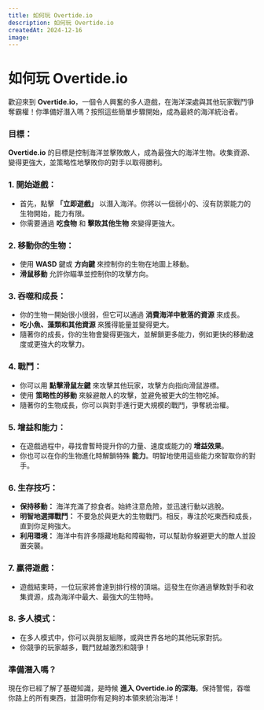 ```yaml
---
title: 如何玩 Overtide.io
description: 如何玩 Overtide.io
createdAt: 2024-12-16
image:
---
```


# 如何玩 Overtide.io



歡迎來到 **Overtide.io**，一個令人興奮的多人遊戲，在海洋深處與其他玩家戰鬥爭奪霸權！你準備好潛入嗎？按照這些簡單步驟開始，成為最終的海洋統治者。

### **目標：**
**Overtide.io** 的目標是控制海洋並擊敗敵人，成為最強大的海洋生物。收集資源、變得更強大，並策略性地擊敗你的對手以取得勝利。

### **1. 開始遊戲：**
- 首先，點擊 **「立即遊戲」** 以潛入海洋。你將以一個弱小的、沒有防禦能力的生物開始，能力有限。
- 你需要通過 **吃食物** 和 **擊敗其他生物** 來變得更強大。

### **2. 移動你的生物：**
- 使用 **WASD** 鍵或 **方向鍵** 來控制你的生物在地圖上移動。
- **滑鼠移動** 允許你瞄準並控制你的攻擊方向。

### **3. 吞噬和成長：**
- 你的生物一開始很小很弱，但它可以通過 **消費海洋中散落的資源** 來成長。
- **吃小魚、藻類和其他資源** 來獲得能量並變得更大。
- 隨著你的成長，你的生物會變得更強大，並解鎖更多能力，例如更快的移動速度或更強大的攻擊力。

### **4. 戰鬥：**
- 你可以用 **點擊滑鼠左鍵** 來攻擊其他玩家，攻擊方向指向滑鼠游標。
- 使用 **策略性的移動** 來躲避敵人的攻擊，並避免被更大的生物吃掉。
- 隨著你的生物成長，你可以與對手進行更大規模的戰鬥，爭奪統治權。

### **5. 增益和能力：**
- 在遊戲過程中，尋找會暫時提升你的力量、速度或能力的 **增益效果**。
- 你也可以在你的生物進化時解鎖特殊 **能力**。明智地使用這些能力來智取你的對手。

### **6. 生存技巧：**
- **保持移動：** 海洋充滿了掠食者。始終注意危險，並迅速行動以逃脫。
- **明智地選擇戰鬥：** 不要急於與更大的生物戰鬥。相反，專注於吃東西和成長，直到你足夠強大。
- **利用環境：** 海洋中有許多隱藏地點和障礙物，可以幫助你躲避更大的敵人並設置突襲。

### **7. 贏得遊戲：**
- 遊戲結束時，一位玩家將會達到排行榜的頂端。這發生在你通過擊敗對手和收集資源，成為海洋中最大、最強大的生物時。

### **8. 多人模式：**
- 在多人模式中，你可以與朋友組隊，或與世界各地的其他玩家對抗。
- 你競爭的玩家越多，戰鬥就越激烈和競爭！

### **準備潛入嗎？**
現在你已經了解了基礎知識，是時候 **進入 Overtide.io 的深海**。保持警惕，吞噬你路上的所有東西，並證明你有足夠的本領來統治海洋！